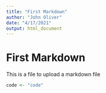 ```yaml
---
title: "First Markdown"
author: "John Oliver"
date: "4/17/2021"
output: html_document
---
```


# First Markdown
This is a file to upload a markdown file
```r
code <- "code"
```

